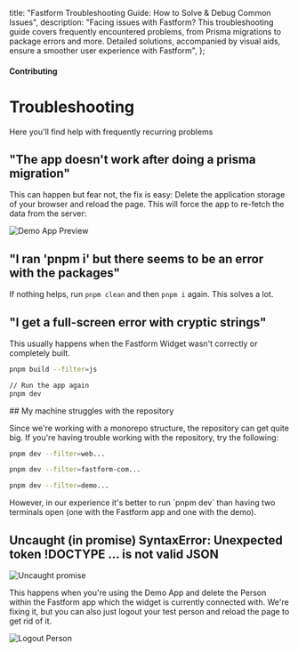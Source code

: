 

  title: "Fastform Troubleshooting Guide: How to Solve & Debug Common Issues",
  description:
    "Facing issues with Fastform? This troubleshooting guide covers frequently encountered problems, from Prisma migrations to package errors and more. Detailed solutions, accompanied by visual aids, ensure a smoother user experience with Fastform",
};

#### Contributing

# Troubleshooting

Here you'll find help with frequently recurring problems

## "The app doesn't work after doing a prisma migration"

This can happen but fear not, the fix is easy: Delete the application storage of your browser and reload the page. This will force the app to re-fetch the data from the server:

<Image
  src={ClearAppData}
  alt="Demo App Preview"
  quality="100"
  className="max-w-full rounded-lg sm:max-w-3xl"
/>

## "I ran 'pnpm i' but there seems to be an error with the packages"

If nothing helps, run `pnpm clean` and then `pnpm i` again. This solves a lot.

## "I get a full-screen error with cryptic strings"

This usually happens when the Fastform Widget wasn't correctly or completely built.
<Col>
<CodeGroup title="Build js library first and then run again">

```bash
pnpm build --filter=js

// Run the app again
pnpm dev
```

</CodeGroup>
</Col>
## My machine struggles with the repository

Since we're working with a monorepo structure, the repository can get quite big. If you're having trouble working with the repository, try the following:
<Col>
<CodeGroup title="Only run the required project">

```bash {{ title: 'Fastform Web-App' }}
pnpm dev --filter=web...
```

```bash {{ title: 'Fastform Landing Page' }}
pnpm dev --filter=fastform-com...
```

```bash {{ title: 'Fastform Demo App' }}
pnpm dev --filter=demo...
```

</CodeGroup>
</Col>
However, in our experience it's better to run `pnpm dev` than having two terminals open (one with the Fastform app and one with the demo).

## Uncaught (in promise) SyntaxError: Unexpected token !DOCTYPE ... is not valid JSON

<Image
  src={UncaughtPromise}
  alt="Uncaught promise"
  quality="100"
  className="max-w-full rounded-lg sm:max-w-3xl"
/>

This happens when you're using the Demo App and delete the Person within the Fastform app which the widget is currently connected with. We're fixing it, but you can also just logout your test person and reload the page to get rid of it.

<Image src={Logout} alt="Logout Person" quality="100" className="max-w-full rounded-lg sm:max-w-3xl" />
